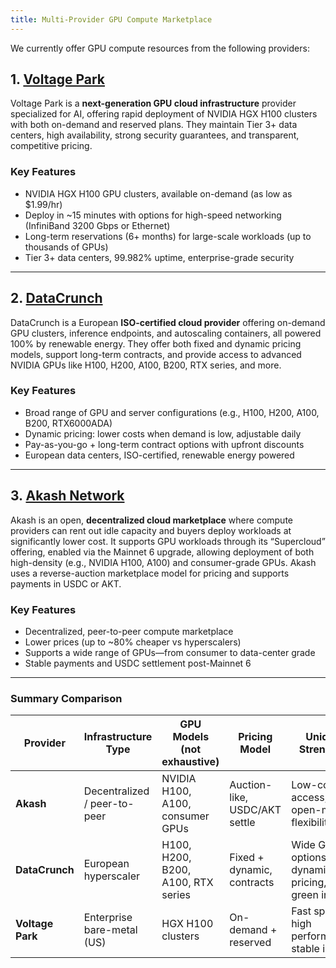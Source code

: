 ```yaml
---
title: Multi-Provider GPU Compute Marketplace
---
```


We currently offer GPU compute resources from the following providers:

## 1. [Voltage Park](https://www.voltagepark.com/)

Voltage Park is a **next-generation GPU cloud infrastructure** provider specialized for AI, offering rapid deployment of NVIDIA HGX H100 clusters with both on-demand and reserved plans. They maintain Tier 3+ data centers, high availability, strong security guarantees, and transparent, competitive pricing.

### Key Features
- NVIDIA HGX H100 GPU clusters, available on-demand (as low as $1.99/hr)  
- Deploy in ~15 minutes with options for high-speed networking (InfiniBand 3200 Gbps or Ethernet)  
- Long-term reservations (6+ months) for large-scale workloads (up to thousands of GPUs)  
- Tier 3+ data centers, 99.982% uptime, enterprise-grade security  

--- 

## 2. [DataCrunch](https://datacrunch.io/)

DataCrunch is a European **ISO-certified cloud provider** offering on-demand GPU clusters, inference endpoints, and autoscaling containers, all powered 100% by renewable energy. They offer both fixed and dynamic pricing models, support long-term contracts, and provide access to advanced NVIDIA GPUs like H100, H200, A100, B200, RTX series, and more.

### Key Features
- Broad range of GPU and server configurations (e.g., H100, H200, A100, B200, RTX6000ADA)  
- Dynamic pricing: lower costs when demand is low, adjustable daily  
- Pay-as-you-go + long-term contract options with upfront discounts  
- European data centers, ISO-certified, renewable energy powered  

---

## 3. [Akash Network](https://akash.network/)

Akash is an open, **decentralized cloud marketplace** where compute providers can rent out idle capacity and buyers deploy workloads at significantly lower cost. It supports GPU workloads through its “Supercloud” offering, enabled via the Mainnet 6 upgrade, allowing deployment of both high-density (e.g., NVIDIA H100, A100) and consumer-grade GPUs. Akash uses a reverse-auction marketplace model for pricing and supports payments in USDC or AKT.

### Key Features
- Decentralized, peer-to-peer compute marketplace  
- Lower prices (up to ~80% cheaper vs hyperscalers)  
- Supports a wide range of GPUs—from consumer to data-center grade  
- Stable payments and USDC settlement post-Mainnet 6  

---

### Summary Comparison

| Provider       | Infrastructure Type          | GPU Models (not exhaustive) | Pricing Model              | Unique Strengths                                |
|----------------|------------------------------|-----------------------------|----------------------------|------------------------------------------------|
| **Akash**      | Decentralized / peer-to-peer | NVIDIA H100, A100, consumer GPUs | Auction-like, USDC/AKT settle | Low-cost access, open-market flexibility       |
| **DataCrunch** | European hyperscaler         | H100, H200, B200, A100, RTX series | Fixed + dynamic, contracts   | Wide GPU options, dynamic pricing, green infra |
| **Voltage Park** | Enterprise bare-metal (US) | HGX H100 clusters           | On-demand + reserved       | Fast spin-up, high performance, stable infra   |

